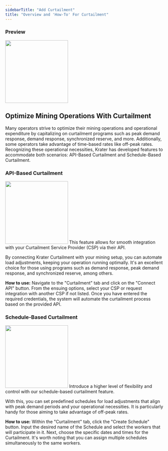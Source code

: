```yaml
---
sidebarTitle: "Add Curtailment"
title: "Overview and 'How-To' For Curtailment"
---
```

### Preview
<Frame caption=""><img height="200" src="https://github.com/krater-io/docs/blob/main/images/curtailment/curtailment.webp?raw=true" /></Frame>

## Optimize Mining Operations With Curtailment

Many operators strive to optimize their mining operations and operational expenditure by capitalizing on curtailment programs such as peak demand response, demand response, synchronized reserve, and more. Additionally, some operators take advantage of time-based rates like off-peak rates. Recognizing these operational necessities, Krater has developed features to accommodate both scenarios: API-Based Curtailment and Schedule-Based Curtailment.

### API-Based Curtailment
<Frame caption="Automated Magic."><img height="200" src="https://github.com/krater-io/docs/blob/main/images/curtailment/api-based.webp?raw=true" /></Frame>
This feature allows for smooth integration with your Curtailment Service Provider (CSP) via their API. 

By connecting Krater Curtailment with your mining setup, you can automate load adjustments, keeping your operation running optimally. It's an excellent choice for those using programs such as demand response, peak demand response, and synchronized reserve, among others.

**How to use:** Navigate to the "Curtailment" tab and click on the "Connect API" button. From the ensuing options, select your CSP or request integration with another CSP if not listed. Once you have entered the required credentials, the system will automate the curtailment process based on the provided API.

### Schedule-Based Curtailment 
<Frame caption="Flexible Scheduling."><img height="200" src="https://github.com/krater-io/docs/blob/main/images/curtailment/schedule-based.webp?raw=true" /></Frame>
Introduce a higher level of flexibility and control with our schedule-based curtailment feature. 

With this, you can set predefined schedules for load adjustments that align with peak demand periods and your operational necessities. It is particularly handy for those aiming to take advantage of off-peak rates.

**How to use:** Within the "Curtailment" tab, click the "Create Schedule" button. Input the desired name of the Schedule and select the workers that will participate in it. Next, choose the specific dates and times for the Curtailment. It's worth noting that you can assign multiple schedules simultaneously to the same workers.